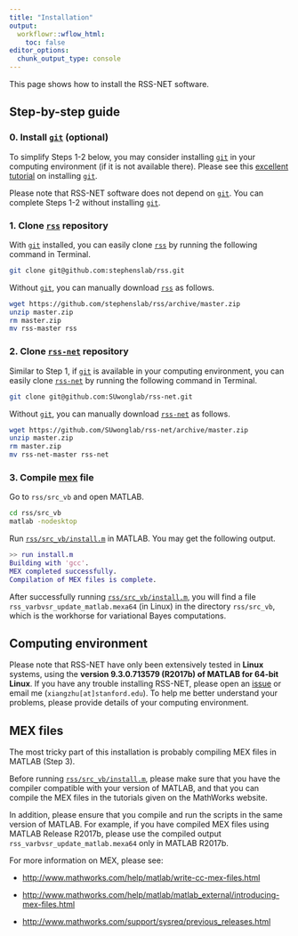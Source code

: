 ```yaml
---
title: "Installation"
output:
  workflowr::wflow_html:
    toc: false
editor_options:
  chunk_output_type: console
---
```


[`git`]: https://git-scm.com/downloads
[`rss`]: https://github.com/stephenslab/rss
[`rss-net`]: https://github.com/SUwonglab/rss-net
[`rss/src_vb/install.m`]: https://github.com/stephenslab/rss/blob/master/src_vb/install.m

This page shows how to install the RSS-NET software.

## Step-by-step guide

### 0. Install [`git`][] (optional)

To simplify Steps 1-2 below, you may consider
installing [`git`][] in your computing environment
(if it is not available there).
Please see this [excellent tutorial](https://git-scm.com/book/en/v2/Getting-Started-Installing-Git)
on installing [`git`][].

Please note that RSS-NET software does not depend on [`git`][].
You can complete Steps 1-2 without installing [`git`][].

### 1. Clone [`rss`][] repository

With [`git`][] installed, you can easily clone
[`rss`][] by running the following command in Terminal.

```zsh
git clone git@github.com:stephenslab/rss.git
```

Without [`git`][], you can manually download [`rss`][] as follows.

```zsh
wget https://github.com/stephenslab/rss/archive/master.zip
unzip master.zip
rm master.zip
mv rss-master rss
```

### 2. Clone [`rss-net`][] repository

Similar to Step 1, if [`git`][] is available in your computing environment,
you can easily clone [`rss-net`][] by running the following command in Terminal.

```zsh
git clone git@github.com:SUwonglab/rss-net.git
```

Without [`git`][], you can manually download [`rss-net`][] as follows.

```zsh
wget https://github.com/SUwonglab/rss-net/archive/master.zip
unzip master.zip
rm master.zip
mv rss-net-master rss-net 
```

### 3. Compile [mex](https://www.mathworks.com/help/matlab/ref/mex.html) file

Go to `rss/src_vb` and open MATLAB.

```zsh
cd rss/src_vb
matlab -nodesktop
```

Run [`rss/src_vb/install.m`][] in MATLAB. You may get the following output.

```matlab
>> run install.m
Building with 'gcc'.
MEX completed successfully.
Compilation of MEX files is complete.
```

After successfully running [`rss/src_vb/install.m`][],
you will find a file `rss_varbvsr_update_matlab.mexa64` (in Linux)
in the directory `rss/src_vb`, which is the workhorse for variational Bayes computations.

## Computing environment

Please note that RSS-NET have only been extensively tested in **Linux** systems,
using the **version 9.3.0.713579 (R2017b) of MATLAB for 64-bit Linux**.
If you have any trouble installing RSS-NET,
please open an [issue](https://github.com/SUwonglab/rss-net/issues)
or email me (`xiangzhu[at]stanford.edu`).
To help me better understand your problems,
please provide details of your computing environment.

## MEX files

The most tricky part of this installation
is probably compiling MEX files in MATLAB (Step 3).

Before running [`rss/src_vb/install.m`][],
please make sure that you have the compiler
compatible with your version of MATLAB,
and that you can compile the MEX files in
the tutorials given on the MathWorks website.

In addition, please ensure that you compile and run
the scripts in the same version of MATLAB.
For example, if you have compiled MEX files
using MATLAB Release R2017b, please use the compiled output
`rss_varbvsr_update_matlab.mexa64` only in MATLAB R2017b.

For more information on MEX, please see:

- <http://www.mathworks.com/help/matlab/write-cc-mex-files.html>

- <http://www.mathworks.com/help/matlab/matlab_external/introducing-mex-files.html>

- <http://www.mathworks.com/support/sysreq/previous_releases.html>

